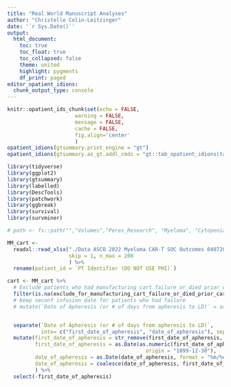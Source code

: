```yaml
---
title: "Real World Manuscript Analyses"
author: "Christelle Colin-Leitzinger"
date: '`r Sys.Date()`'
output: 
  html_document:
    toc: true
    toc_float: true
    toc_collapsed: false
    theme: united
    highlight: pygments
    df_print: paged
editor_opatient_idions: 
  chunk_output_type: console
---
```


<style type= "text/css">

.## Figure {
   margin-top: 25px;
   margin-bottom: 100px;
}

## Table {
    margin-top: 10px;
    margin-bottom: 25px;
}
</style>

```r
knitr::opatient_ids_chunk$set(echo = FALSE,
                      warning = FALSE,
                      message = FALSE,
                      cache = FALSE,
                      fig.align='center'
                      )
opatient_idions(gtsummary.print_engine = "gt")
opatient_idions(gtsummary.as_gt.addl_cmds = "gt::tab_opatient_idions(table.font.size = 14, data_row.padding = gt::px(1))")
```

```r
library(tidyverse)
library(ggplot2)
library(gtsummary)
library(labelled)
library(DescTools)
library(patchwork)
library(ggbreak)
library(survival)
library(survminer)
```

```r
# path <- fs::path("","Volumes","Peres_Research", "Myeloma", "Cytopenias")

MM_cart <-
  readxl::read_xlsx("./Data ASCO 2022 Myeloma CAR-T SOC Outcomes 04072022.xlsx",
                    skip = 1, n_max = 200
                    ) %>% 
  rename(patient_id = `PT Identifier (DO NOT USE PHI)`)
```




```r
cart <- MM_cart %>% 
  # Exclude patients who had manufacturing cart failure or died prior cart infusion
  filter(is.na(exclude_for_manufacturing_cart_failure_or_died_prior_cart_infusion)) %>% 
  # Keep seconf infusion date for patients who had failure
  # mutate(`Date of Apheresis (or # of days from apheresis to LD)` = as.character(`Date of Apheresis (or # of days from apheresis to LD)`))


  separate(`Date of Apheresis (or # of days from apheresis to LD)`, 
           into= c("first_date_of_apheresis", "date_of_apheresis"), sep = ", 2nd-|; 2nd - ", remove = FALSE) %>% 
  mutate(first_date_of_apheresis = str_remove(first_date_of_apheresis, "1st - |1st-"),
         first_date_of_apheresis = as.Date(as.numeric(first_date_of_apheresis), 
                                             origin = "1899-12-30"),
         date_of_apheresis = as.Date(date_of_apheresis, format = "%m/%d/%Y"),
         date_of_apheresis = coalesce(date_of_apheresis, first_date_of_apheresis)
         ) %>% 
  select(-first_date_of_apheresis)
  
```


